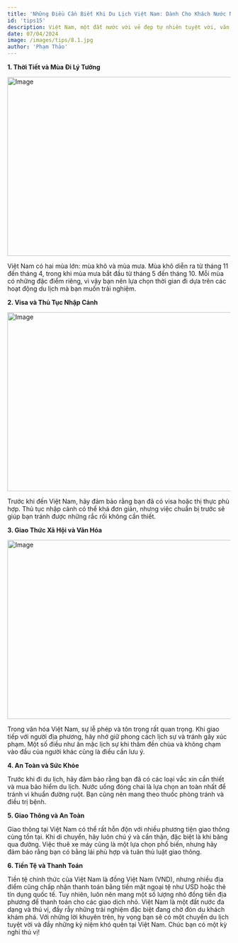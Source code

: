 ```yaml
---
title: 'Những Điều Cần Biết Khi Du Lịch Việt Nam: Dành Cho Khách Nước Ngoài'
id: 'tips15'
description: Việt Nam, một đất nước với vẻ đẹp tự nhiên tuyệt vời, văn hóa đa dạng và ẩm thực phong phú, luôn là điểm đến hấp dẫn đối với du khách từ khắp nơi trên thế giới. Tuy nhiên, trước khi bạn bắt đầu chuyến phiêu lưu của mình tại đất nước này, có một số điều quan trọng mà bạn cần biết. Dưới đây là những lời khuyên hữu ích dành cho khách nước ngoài khi du lịch Việt Nam.
date: 07/04/2024
image: /images/tips/8.1.jpg
author: 'Phạm Thảo'
---
```


**1. Thời Tiết và Mùa Đi Lý Tưởng**

<img
	src="../../public/images/tips/8.2.jpg"
	className="w-full"
	width="718"
	height="404"
	alt="Image"
/>

Việt Nam có hai mùa lớn: mùa khô và mùa mưa. Mùa khô diễn ra từ tháng 11 đến tháng 4, trong khi mùa mưa bắt đầu từ tháng 5 đến tháng 10. Mỗi mùa có những đặc điểm riêng, vì vậy bạn nên lựa chọn thời gian đi dựa trên các hoạt động du lịch mà bạn muốn trải nghiệm.

**2. Visa và Thủ Tục Nhập Cảnh**

<img
	src="../../public/images/tips/8.3.jpg"
	className="w-full"
	width="718"
	height="404"
	alt="Image"
/>

Trước khi đến Việt Nam, hãy đảm bảo rằng bạn đã có visa hoặc thị thực phù hợp. Thủ tục nhập cảnh có thể khá đơn giản, nhưng việc chuẩn bị trước sẽ giúp bạn tránh được những rắc rối không cần thiết.

**3. Giao Thức Xã Hội và Văn Hóa**

<img
	src="../../public/images/tips/8.1.jpg"
	className="w-full"
	width="718"
	height="404"
	alt="Image"
/>

Trong văn hóa Việt Nam, sự lễ phép và tôn trọng rất quan trọng. Khi giao tiếp với người địa phương, hãy nhớ giữ phong cách lịch sự và tránh gây xúc phạm. Một số điều như ăn mặc lịch sự khi thăm đền chùa và không chạm vào đầu của người khác cũng là điều cần lưu ý.

**4. An Toàn và Sức Khỏe**

Trước khi đi du lịch, hãy đảm bảo rằng bạn đã có các loại vắc xin cần thiết và mua bảo hiểm du lịch. Nước uống đóng chai là lựa chọn an toàn nhất để tránh vi khuẩn đường ruột. Bạn cũng nên mang theo thuốc phòng tránh và điều trị bệnh.

**5. Giao Thông và An Toàn**

Giao thông tại Việt Nam có thể rất hỗn độn với nhiều phương tiện giao thông cùng tồn tại. Khi di chuyển, hãy luôn chú ý và cẩn thận, đặc biệt là khi băng qua đường. Việc thuê xe máy cũng là một lựa chọn phổ biến, nhưng hãy đảm bảo rằng bạn có bằng lái phù hợp và tuân thủ luật giao thông.

**6. Tiền Tệ và Thanh Toán**

Tiền tệ chính thức của Việt Nam là đồng Việt Nam (VND), nhưng nhiều địa điểm cũng chấp nhận thanh toán bằng tiền mặt ngoại tệ như USD hoặc thẻ tín dụng quốc tế. Tuy nhiên, luôn nên mang một số lượng nhỏ đồng tiền địa phương để thanh toán cho các giao dịch nhỏ.
Việt Nam là một đất nước đa dạng và thú vị, đầy rẫy những trải nghiệm đặc biệt đang chờ đón du khách khám phá. Với những lời khuyên trên, hy vọng bạn sẽ có một chuyến du lịch tuyệt vời và đầy những kỷ niệm khó quên tại Việt Nam. Chúc bạn có một kỳ nghỉ thú vị!
